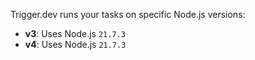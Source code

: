 Trigger.dev runs your tasks on specific Node.js versions:

- **v3**: Uses Node.js `21.7.3`
- **v4**: Uses Node.js `21.7.3` 